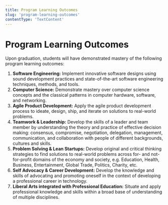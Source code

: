 ```yaml
---
title: Program Learning Outcomes
slug: 'program-learning-outcomes'
contentType: 'TextContent'
---
```


# Program Learning Outcomes

Upon graduation, students will have demonstrated mastery of the following program learning outcomes:

1. **Software Engineering:** Implement innovative software designs using sound development practices
   and state-of-the-art software engineering techniques, methods, and tools.
2. **Computer Science:** Demonstrate mastery over computer science concepts and the classical
   patterns in computer hardware, software, and networking.
3. **Agile Product Development:** Apply the agile product development process to ideate, design,
   ship, and iterate on solutions to real-world problems.
4. **Teamwork & Leadership:** Develop the skills of a leader and team member by understanding the
   theory and practice of effective decision making: consensus, compromise, negotiation, delegation,
   management, communication, and collaboration with people of different backgrounds, cultures and
   skills.
5. **Problem Solving & Lean Startups:** Develop original and critical thinking strategies to find
   solutions to real-world problems across for- and not-for-profit domains of the economy and
   society, e.g. Education, Health, Business, Entertainment, Global Trade, Politics, Charity, etc.
6. **Self Advocacy & Career Development:** Develop the knowledge and skills of advocating and
   promoting oneself in the context of developing a professional career in technology.
7. **Liberal Arts integrated with Professional Education:** Situate and apply professional knowledge
   and skills within a broad base of understanding of multiple disciplines.

